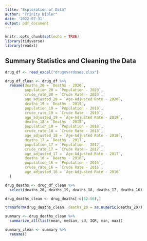 ```yaml
---
title: "Exploration of Data"
author: "Trinity Bibler"
date: '2022-07-31'
output: pdf_document
---
```


```r
knitr::opts_chunk$set(echo = TRUE)
library(tidyverse)
library(readxl)
```

## Summary Statistics and Cleaning the Data

```r
drug_df <- read_excel("drugoverdoses.xlsx")

drug_df_clean <- drug_df %>%
  rename(deaths_20 = `Deaths - 2020`, 
         population_20 = `Population - 2020`, 
         crude_rate_20 = `Crude Rate - 2020`,
         age_adjusted_20 = `Age-Adjusted Rate - 2020`,
         deaths_19 = `Deaths - 2019`,
         population_19 = `Population - 2019`,
         crude_rate_19 = `Crude Rate - 2019`,
         age_adjusted_19 = `Age-Adjusted Rate - 2019`,
         deaths_18 = `Deaths - 2018`,
         population_18 = `Population - 2018`,
         crude_rate_18 = `Crude Rate - 2018`,
         age_adjusted_18 = `Age-Adjusted Rate - 2018`,
         deaths_17 = `Deaths - 2017`,
         population_17 = `Population - 2017`,
         crude_rate_17 = `Crude Rate - 2017`,
         age_adjusted_17 = `Age-Adjusted Rate - 2017`,
         deaths_16 = `Deaths - 2016`,
         population_16 = `Population - 2016`,
         crude_rate_16 = `Crude Rate - 2016`,
         age_adjusted_16 = `Age-Adjusted Rate - 2016`
  )

drug_deaths <- drug_df_clean %>%
  select(deaths_20, deaths_19, deaths_18, deaths_17, deaths_16)

drug_deaths_clean <- drug_deaths[-c(52:56),]

transform(drug_deaths_clean, deaths_20 = as.numeric(deaths_20))

summary <- drug_deaths_clean %>%
  summarize_all(list(mean, median, sd, IQR, min, max))

summary_clean <- summary %>%
  rename()
```
